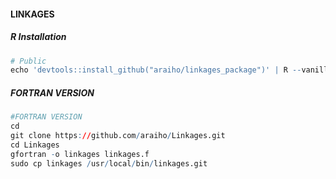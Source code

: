 #### LINKAGES {#inst-linkages}

##### R Installation 
```r
# Public
echo 'devtools::install_github("araiho/linkages_package")' | R --vanilla
```

##### FORTRAN VERSION

```r
#FORTRAN VERSION
cd
git clone https://github.com/araiho/Linkages.git
cd Linkages
gfortran -o linkages linkages.f
sudo cp linkages /usr/local/bin/linkages.git
```

